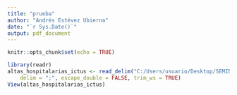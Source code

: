 ```yaml
---
title: "prueba"
author: "Andrés Estévez Ubierna"
date: "`r Sys.Date()`"
output: pdf_document
---
```


```r
knitr::opts_chunk$set(echo = TRUE)
```
```r
library(readr)
altas_hospitalarias_ictus <- read_delim("C:/Users/usuario/Desktop/SEMINARIOS_PRUEBAS/Prueba/data/altas_hospitalarias_ictus.csv", 
    delim = ";", escape_double = FALSE, trim_ws = TRUE)
View(altas_hospitalarias_ictus)
```

